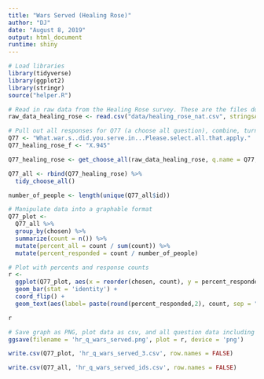 ```yaml
---
title: "Wars Served (Healing Rose)"
author: "DJ"
date: "August 8, 2019"
output: html_document
runtime: shiny
---
```


```r
# Load libraries
library(tidyverse)
library(ggplot2)
library(stringr)
source("helper.R")
```

```r
# Read in raw data from the Healing Rose survey. These are the files downloaded from survey monkey saved as a .csv
raw_data_healing_rose <- read.csv("data/healing_rose_nat.csv", stringsAsFactors = FALSE)
```

```r
# Pull out all responses for Q77 (a choose all question), combine, turn into a tidy data format for further processing then determine 'question n'
Q77 <- "What.war.s..did.you.serve.in...Please.select.all.that.apply."
Q77_healing_rose_f <- "X.945"

Q77_healing_rose <- get_choose_all(raw_data_healing_rose, q.name = Q77, f.response = Q77_healing_rose_f)

Q77_all <- rbind(Q77_healing_rose) %>%
  tidy_choose_all()

number_of_people <- length(unique(Q77_all$id))
```

```r
# Manipulate data into a graphable format
Q77_plot <-
  Q77_all %>%
  group_by(chosen) %>%
  summarize(count = n()) %>%
  mutate(percent_all = count / sum(count)) %>%
  mutate(percent_responded = count / number_of_people)
```

```r
# Plot with percents and response counts
r <- 
  ggplot(Q77_plot, aes(x = reorder(chosen, count), y = percent_responded)) +
  geom_bar(stat = 'identity') +
  coord_flip() +
  geom_text(aes(label= paste(round(percent_responded,2), count, sep = "***")))

r
```

```r
# Save graph as PNG, plot data as csv, and all question data including response IDs as csv (save question n and N at end of plot file as "_x.x")
ggsave(filename = 'hr_q_wars_served.png', plot = r, device = 'png')

write.csv(Q77_plot, 'hr_q_wars_served_3.csv', row.names = FALSE)

write.csv(Q77_all, 'hr_q_wars_served_ids.csv', row.names = FALSE)
```
